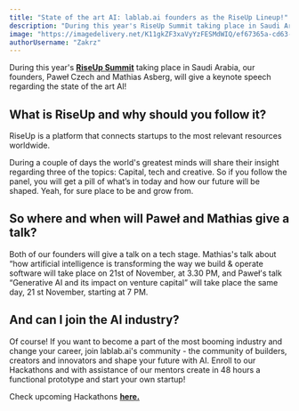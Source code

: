 ```yaml
---
title: "State of the art AI: lablab.ai founders as the RiseUp Lineup!"
description: "During this year's RiseUp Summit taking place in Saudi Arabia, our founders, Paweł Czech and Mathias Asberg, will give a keynote speech regarding the state of the art AI! "
image: "https://imagedelivery.net/K11gkZF3xaVyYzFESMdWIQ/ef67365a-cd63-4639-10f6-59fb8efcbe00/full"
authorUsername: "Zakrz"
---
```


During this year's [**RiseUp Summit**](https://riseupsaudi.com/home) taking place in Saudi Arabia, our founders, Paweł Czech and Mathias Asberg, will give a keynote speech regarding the state of the art AI! 

## What is RiseUp and why should you follow it?

RiseUp is a platform that connects startups to the most relevant resources worldwide.  

During a couple of days the world's greatest minds will share their insight regarding three of the topics: Capital, tech and creative. So if you follow the panel, you will get a pill of what’s in today and how our future will be shaped. Yeah, for sure place to be and grow from.

## So where and when will Paweł and Mathias give a talk?

Both of our founders will give a talk on a tech stage. Mathias's talk about “how artificial intelligence is transforming
the way we build & operate software will take place on 21st of November, at 3.30 PM, and Paweł's talk “Generative AI and 
its impact on venture capital” will take place the same day, 21 st November, starting at 7 PM. 

## And can I join the AI industry?

Of course! If you want to become a part of the most booming industry and change your career, join lablab.ai's community - the community of builders, creators and innovators and shape your future with AI.
Enroll to our Hackathons and with assistance of our mentors create in 48 hours a functional prototype and start your own startup!  

Check upcoming Hackathons [**here.**](https://lablab.ai/event/stable-diffusion-hackathon)

